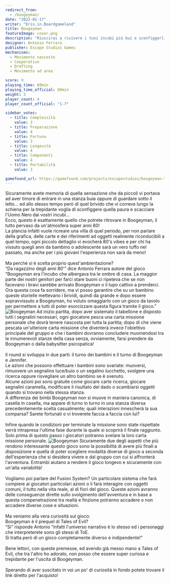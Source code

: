 ```yaml
---
redirect_from:
  - /boogeyman/
date: "2022-01-17"
writer: "Eris.in.Boardgameland"
title: Boogeyman
featureImage: cover.png
description: "Riuscirai a rivivere i tuoi incubi più bui e sconfiggerli una volta per tutte?"
designer: Antonio Ferrara
publisher: Escape Studios Games
mechanisms:
  - Movimento nascosto
  - Cooperativo
  - Drafting
  - Movimento ad area

score: 9
playing_time: 60min
playing_time_official: 60min
weight: 3
player_count: 4
player_count_official: "1-7"

sidebar_votes:
  - title: Complessità
    value: 3
  - title: Preparazione
    value: 4
  - title: Fortuna
    value: 3
  - title: Longevità
    value: 4
  - title: Componenti
    value: 4
  - title: Portabilità
    value: 3

gamefound_url: https://gamefound.com/projects/escapestudios/boogeyman-the-board-game#/section/boogeyman-pledge-2372
---
```


<Setting>
  Sicuramente avete memoria di quella sensazione che da piccoli vi portava ad
  aver timore di entrare in una stanza buia oppure di guardare sotto il letto…
  ed allo stesso tempo però di quel brivido che vi correva lungo la schiena per
  la trepidante voglia di sconfiggere quella paura e scacciare l'Uomo Nero dai
  vostri incubi…
  <br />
  Ecco, questo è esattamente quello che potrete ritrovare in Boogeyman, il tutto
  pervaso da un'atmosfera super anni 80! <br />
  La plancia infatti vuole ricreare una villa di quel periodo, per non parlare della
  grafica, delle carte e dei riferimenti ad oggetti realmente riconducibili a quel
  tempo; ogni piccolo dettaglio vi evocherà 80's vibes e per chi ha vissuto quegli
  anni da bambino o adolescente sarà un vero tuffo nel passato, ma anche per i più
  giovani l'esperienza non sarà da meno! <br />
  <br />
  Ma perché si è scelta proprio quest'ambientazione? <br />
  “Da ragazzino degli anni 80'” dice Antonio Ferrara autore del gioco “Boogeyman
  era l'incubo che albergava tra le ombre di casa. La maggior parte dei nostri
  genitori per farci stare buoni ci ripeteva che se non facevano i bravi sarebbe
  arrivato Boogeyman o il lupo cattivo a prenderci. Ora questa cosa fa
  sorridere, ma vi posso garantire che su un bambino queste storielle mettevano
  i brividi, quindi da grande e dopo essere sopravvissuto a Boogeyman, ho voluto
  omaggiarlo con un gioco da tavolo per permettere a tutti di poter esorcizzare
  questa figura tramite il gioco.” <br />
</Setting>

<img src="./game1.png" alt="Boogeyman" />

<Rules>
  Ad inizio partita, dopo aver sistemato il tabellone e disposto tutti i
  segnalini necessari, ogni giocatore pesca una carta missione personale che
  dovrà tenere nascosta per tutta la partita; dopo di che viene pescata
  un'ulteriore carta missione che diventerà invece l'obiettivo principale del
  gruppo e che i bambini dovranno concludere muomendosi tra le innumerevoli
  stanze della casa senza, ovviamente, farsi prendere da Boogeyman o dalla
  babysitter psicopatica! <br />
  <br />
  Il round si sviluppa in due parti: il turno dei bambini e il turno di
  Boogeyman e Jennifer. <br />
  Le azioni che possono effettuare i bambini sono svariate: muoversi, rimuovere un
  segnalino luce/buio o un segalino lucchetto, svolgere una ricerca oppure risvegliare
  un altro bambino se è svenuto. <br />
  Alcune azioni poi sono gratuite come giocare carte ricerca, giocare segnalini
  caramella, modificare il risultato del dado o scambiarsi oggetti quando si
  trovano nella stessa stanza. <br />
  A differenza dei bimbi Boogeyman non si muove in maniera canonica, di casella in
  casella, ma appare di turno in turno in una stanza diversa precedentemente scelta
  casualmente; quali interazioni innescherà la sua comparsa? Sarete fortunati o vi
  troverete faccia a faccia con lui? <br />
  <br />
  Infine quando le condizioni per terminate la missione sono state rispettate verrà
  intrapresa l'ultima fase durante la quale si scoprirà il finale raggiunto. <br />
  Solo prima di questo passo i giocatori potranno svelare la loro carta missione
  personale.
</Rules>

<img src="./game2.jpg" alt="Boogeyman" />

<Feedback>
  Sicuramente due degli aspetti che più rendono interessante questo gioco sono
  la possibilità di avere più finali a disposizione e quella di poter scegliere
  modalità diverse di gioco a seconda dell'esperienza che si desidera vivere e
  dal gruppo con cui si affronterà l'avventura. Entrambi aiutano a rendere il
  gioco longevo e sicuramente con un'alta variabilità! <br />
  <br />
  Vogliamo poi parlare del Fusion System? Un particolare sistema che farà
  compiere ai giocatori particolari azioni o li farà interagire con oggetti
  comuni, il tutto nella vita reale, al di fiori del gioco. Queste azioni
  avranno delle conseguenze dirette sullo svolgimento dell'avventura e in base a
  questa compenetrazione tra realtà e finzione potranno accadere o non accadere
  diverse cose e situazioni. <br />
  <br />
  Ma veniamo alla vera curiosità sul gioco: <br />
  Boogeyman è il prequel di Tales of Evil? <br />
  “Sì” risponde Antonio “infatti l'universo narrativo è lo stesso ed i
  personaggi che interpreterete sono gli stessi di ToE. <br />
  Si tratta però di un gioco completamente diverso e indipendente!” <br />
  <br />
  Bene lettori, con queste premesse, ed avendo già messo mano a Tales of Evil, che
  tra l'altro ho adorato, non posso che essere super curiosa e trepidante per l'uscita
  di Boogeyman. <br />
  <br />
  Sperando di aver suscitato in voi un po' di curiosità in fondo potete trovare il
  link diretto per l'acquisto!
</Feedback>

<Instagram id="CY1Df0CF_ec" />
